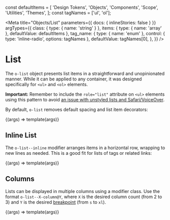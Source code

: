 const defaultItems = [
  'Design Tokens',
  'Objects',
  'Components',
  'Scope',
  'Utilities',
  'Themes',
];
const tagNames = ['ul', 'ol'];

<Meta
  title="Objects/List"
  parameters={{ docs: { inlineStories: false } }}
  argTypes={{
    class: { type: { name: 'string' } },
    items: { type: { name: 'array' }, defaultValue: defaultItems },
    tag_name: {
      type: { name: 'enum' },
      control: { type: 'inline-radio', options: tagNames },
      defaultValue: tagNames[0],
    },
  }}
/>

# List

The `o-list` object presents list items in a straightforward and unopinionated manner. While it can be applied to any container, it was designed specifically for `<ul>` and `<ol>` elements.

**Important:** Remember to include the `role="list"` attribute on `<ul>` elements using this pattern to avoid [an issue with unstyled lists and Safari/VoiceOver](https://www.scottohara.me/blog/2019/01/12/lists-and-safari.html).

By default, `o-list` removes default spacing and list item decorators:

<Canvas>
  <Story name="Default" height="200px">
    {(args) => template(args)}
  </Story>
</Canvas>

## Inline List

The `o-list--inline` modifier arranges items in a horizontal row, wrapping to new lines as needed. This is a good fit for lists of tags or related links:

<Canvas>
  <Story name="Inline" args={{ class: 'o-list--inline' }}>
    {(args) => template(args)}
  </Story>
</Canvas>

## Columns

Lists can be displayed in multiple columns using a modifier class. Use the format `o-list--X-column@Y`, where `X` is the desired column count (from 2 to 3) and `Y` is the desired [breakpoint](/docs/design-tokens-breakpoint--page) (from `s` to `xl`).

<Canvas>
  <Story name="Column" args={{ class: 'o-list--3-column@l' }}>
    {(args) => template(args)}
  </Story>
</Canvas>
